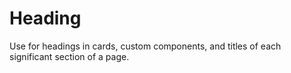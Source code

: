 

<Meta title="Titles and Text/Heading" component={Heading} />

# Heading

Use for headings in cards, custom components, and titles of each significant section of a page.

<Canvas>
    <Story story={stories.Default} name="Default" />
</Canvas>

<ArgsTable story="Default" />
